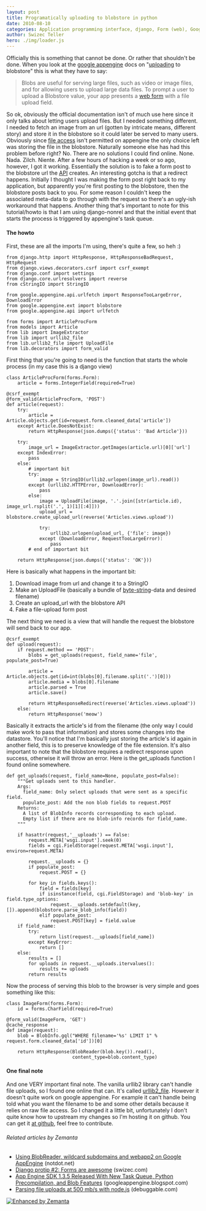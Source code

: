 ```yaml
---
layout: post
title: Programatically uploading to blobstore in python
date: 2010-08-10
categories: Application programming interface, django, Form (web), Google AppEngine, python, Uploading and downloading
author: Swizec Teller
hero: ./img/loader.js
---
```


Officially this is something that cannot be done. Or rather that shouldn't be done. When you look at the [google appengine](http://code.google.com/appengine/ "Google App Engine") docs on "[uploading](http://en.wikipedia.org/wiki/Uploading_and_downloading "Uploading and downloading") to blobstore" this is what they have to say:

> Blobs are useful for serving large files, such as video or image files, and for allowing users to upload large data files. To prompt a user to upload a Blobstore value, your app presents a [web form](http://en.wikipedia.org/wiki/Form_%28web%29 "Form (web)") with a file upload field.

So ok, obviously the official documentation isn't of much use here since it only talks about letting users upload files. But I needed something different. I needed to fetch an image from an url (gotten by intricate means, different story) and store it in the blobstore so it could later be served to many users. Obviously since [file access](http://en.wikipedia.org/wiki/File_system "File system") isn't permitted on appengine the only choice left was storing the file in the blobstore. Naturally someone else has had this problem before right? No. There are no solutions I could find online. None. Nada. Zilch. Niente. After a few hours of hacking a week or so ago, however, I got it working. Essentially the solution is to fake a form post to the blobstore url the [API](http://en.wikipedia.org/wiki/Application_programming_interface "Application programming interface") creates. An interesting gotcha is that a redirect happens. Initially I thought I was making the form post right back to my application, but apparently you're first posting to the blobstore, then the blobstore posts back to you. For some reason I couldn't keep the associated meta-data to go through with the request so there's an ugly-ish workaround that happens. Another thing that's important to note for this tutorial/howto is that I am using django-nonrel and that the initial event that starts the process is triggered by appengine's task queue.

#### The howto

First, these are all the imports I'm using, there's quite a few, so heh :)

    from django.http import HttpResponse, HttpResponseBadRequest, HttpRequest
    from django.views.decorators.csrf import csrf_exempt
    from django.conf import settings
    from django.core.urlresolvers import reverse
    from cStringIO import StringIO

    from google.appengine.api.urlfetch import ResponseTooLargeError, DownloadError
    from google.appengine.ext import blobstore
    from google.appengine.api import urlfetch

    from forms import ArticleProcForm
    from models import Article
    from lib import ImageExtractor
    from lib import urllib2_file
    from lib.urllib2_file import UploadFile
    from lib.decorators import form_valid

First thing that you're going to need is the function that starts the whole process (in my case this is a django view)

    class ArticleProcForm(forms.Form):
        article = forms.IntegerField(required=True)

    @csrf_exempt
    @form_valid(ArticleProcForm, 'POST')
    def article(request):
        try:
            article = Article.objects.get(id=request.form.cleaned_data['article'])
        except Article.DoesNotExist:
            return HttpResponse(json.dumps({'status': 'Bad Article'}))

        try:
            image_url = ImageExtractor.getImages(article.url)[0]['url']
        except IndexError:
            pass
        else:
            # important bit
            try:
                image = StringIO(urllib2.urlopen(image_url).read())
            except (urllib2.HTTPError, DownloadError):
                pass
            else:
                image = UploadFile(image, '.'.join([str(article.id), image_url.rsplit('.', 1)[1][:4]]))
                upload_url = blobstore.create_upload_url(reverse('Articles.views.upload'))

                try:
                    urllib2.urlopen(upload_url, {'file': image})
                except (DownloadError, RequestTooLargeError):
                    pass
            # end of important bit

        return HttpResponse(json.dumps({'status': 'OK'}))

Here is basically what happens in the important bit:

1.  Download image from url and change it to a StringIO
2.  Make an UploadFile (basically a bundle of [byte-string](http://en.wikipedia.org/wiki/String_%28computer_science%29 "String (computer science)")-data and desired filename)
3.  Create an upload_url with the blobstore API
4.  Fake a file-upload form post

The next thing we need is a view that will handle the request the blobstore will send back to our app.

    @csrf_exempt
    def upload(request):
        if request.method == 'POST':
            blobs = get_uploads(request, field_name='file', populate_post=True)

            article = Article.objects.get(id=int(blobs[0].filename.split('.')[0]))
            article.media = blobs[0].filename
            article.parsed = True
            article.save()

            return HttpResponseRedirect(reverse('Articles.views.upload'))
        else:
            return HttpResponse('meow')

Basically it extracts the article's id from the filename (the only way I could make work to pass that information) and stores some changes into the datastore. You'll notice that I'm basically just storing the article's id again in another field, this is to preserve knowledge of the file extension. It's also important to note that the blobstore requires a redirect response upon success, otherwise it will throw an error. Here is the get_uploads function I found online somewhere.

    def get_uploads(request, field_name=None, populate_post=False):
        """Get uploads sent to this handler.
        Args:
          field_name: Only select uploads that were sent as a specific field.
          populate_post: Add the non blob fields to request.POST
        Returns:
          A list of BlobInfo records corresponding to each upload.
          Empty list if there are no blob-info records for field_name.
        """

        if hasattr(request,'__uploads') == False:
            request.META['wsgi.input'].seek(0)
            fields = cgi.FieldStorage(request.META['wsgi.input'], environ=request.META)

            request.__uploads = {}
            if populate_post:
                request.POST = {}

            for key in fields.keys():
                field = fields[key]
                if isinstance(field, cgi.FieldStorage) and 'blob-key' in field.type_options:
                    request.__uploads.setdefault(key, []).append(blobstore.parse_blob_info(field))
                elif populate_post:
                    request.POST[key] = field.value
        if field_name:
            try:
                return list(request.__uploads[field_name])
            except KeyError:
                return []
        else:
            results = []
            for uploads in request.__uploads.itervalues():
                results += uploads
            return results

Now the process of serving this blob to the browser is very simple and goes something like this:

    class ImageForm(forms.Form):
        id = forms.CharField(required=True)

    @form_valid(ImageForm, 'GET')
    @cache_response
    def image(request):
        blob = BlobInfo.gql("WHERE filename='%s' LIMIT 1" % request.form.cleaned_data['id'])[0]

        return HttpResponse(BlobReader(blob.key()).read(),
                            content_type=blob.content_type)

#### One final note

And one VERY important final note. The vanilla urllib2 library can't handle file uploads, so I found one online that can. It's called [urllib2_file](http://fabien.seisen.org/python/urllib2_file/). However it doesn't quite work on google appengine. For example it can't handle being told what you want the filename to be and some other details because it relies on raw file access. So I changed it a little bit, unfortunately I don't quite know how to upstream my changes so I'm hosting it on github. You can get it [at github](http://github.com/Swizec/urllib2_file), feel free to contribute.

###### Related articles by Zemanta

-   [Using BlobReader, wildcard subdomains and webapp2 on Google AppEngine](http://blog.notdot.net/2010/08/Using-BlobReader-wildcard-subdomains-and-webapp2) (notdot.net)
-   [Django protip #2: Forms are awesome](http://swizec.com/blog/django-protip-2-forms-are-awesome/swizec/1410) (swizec.com)
-   [App Engine SDK 1.3.5 Released With New Task Queue, Python Precompilation, and Blob Features](http://googleappengine.blogspot.com/2010/06/app-engine-sdk-135-released-with-new.html) (googleappengine.blogspot.com)
-   [Parsing file uploads at 500 mb/s with node.js](http://debuggable.com/posts/parsing-file-uploads-at-500-mb-s-with-node-js:4c03862e-351c-4faa-bb67-4365cbdd56cb) (debuggable.com)

[![Enhanced by Zemanta](http://img.zemanta.com/zemified_e.png?x-id=82ae7610-8dea-47af-9e81-485f91ffacd6)](http://www.zemanta.com/ "Enhanced by Zemanta")
